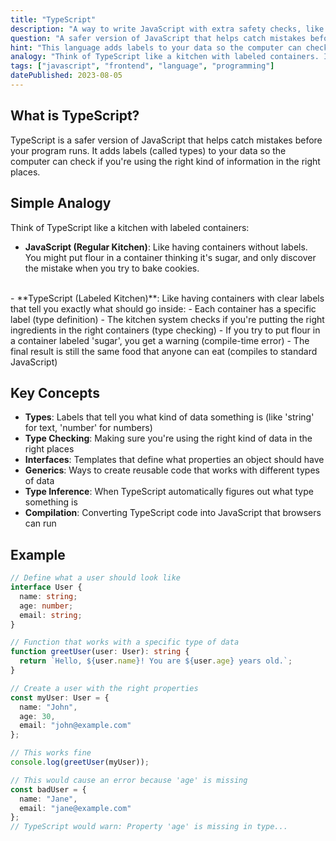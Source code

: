 ```yaml
---
title: "TypeScript"
description: "A way to write JavaScript with extra safety checks, like adding labels to containers so you know what's inside before you open them."
question: "A safer version of JavaScript that helps catch mistakes before your program runs?"
hint: "This language adds labels to your data so the computer can check if you're using the right type of information in the right places."
analogy: "Think of TypeScript like a kitchen with labeled containers. In a regular kitchen (JavaScript), you might put flour in a container labeled 'sugar' by mistake, and only discover the error when you try to bake cookies. In a TypeScript kitchen, each container has a special label that tells you exactly what should go inside. If you try to put flour in a container labeled 'sugar', the kitchen system (TypeScript compiler) will warn you before you make the mistake. This helps you catch errors early and makes your code more reliable."
tags: ["javascript", "frontend", "language", "programming"]
datePublished: 2023-08-05
---
```


## What is TypeScript?

TypeScript is a safer version of JavaScript that helps catch mistakes before your program runs. It adds labels (called types) to your data so the computer can check if you're using the right kind of information in the right places.

## Simple Analogy

Think of TypeScript like a kitchen with labeled containers:
<br/>
- **JavaScript (Regular Kitchen)**: Like having containers without labels. You might put flour in a container thinking it's sugar, and only discover the mistake when you try to bake cookies.
<br/>
- **TypeScript (Labeled Kitchen)**: Like having containers with clear labels that tell you exactly what should go inside:
  - Each container has a specific label (type definition)
  - The kitchen system checks if you're putting the right ingredients in the right containers (type checking)
  - If you try to put flour in a container labeled 'sugar', you get a warning (compile-time error)
  - The final result is still the same food that anyone can eat (compiles to standard JavaScript)

## Key Concepts

- **Types**: Labels that tell you what kind of data something is (like 'string' for text, 'number' for numbers)
- **Type Checking**: Making sure you're using the right kind of data in the right places
- **Interfaces**: Templates that define what properties an object should have
- **Generics**: Ways to create reusable code that works with different types of data
- **Type Inference**: When TypeScript automatically figures out what type something is
- **Compilation**: Converting TypeScript code into JavaScript that browsers can run

## Example

```typescript
// Define what a user should look like
interface User {
  name: string;
  age: number;
  email: string;
}

// Function that works with a specific type of data
function greetUser(user: User): string {
  return `Hello, ${user.name}! You are ${user.age} years old.`;
}

// Create a user with the right properties
const myUser: User = {
  name: "John",
  age: 30,
  email: "john@example.com"
};

// This works fine
console.log(greetUser(myUser));

// This would cause an error because 'age' is missing
const badUser = {
  name: "Jane",
  email: "jane@example.com"
};
// TypeScript would warn: Property 'age' is missing in type...
``` 